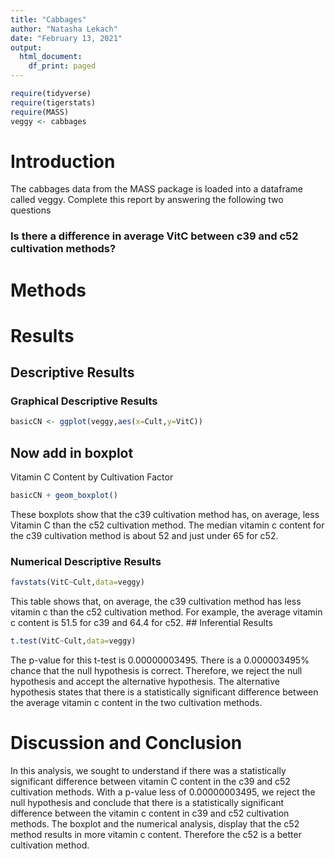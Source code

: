 ```yaml
---
title: "Cabbages"
author: "Natasha Lekach"
date: "February 13, 2021"
output:
  html_document:
    df_print: paged
---
```


```r
require(tidyverse)
require(tigerstats)
require(MASS)
veggy <- cabbages
```

# Introduction

<!--In this section you explain what you are trying to show.  Where did the data come from?  What is the research or other question you are trying to answer?!-->
 The cabbages data from the MASS package is loaded into a dataframe called veggy. Complete this report by answering the following two questions  
 
### Is there a difference in average VitC between c39 and c52 cultivation methods?  

# Methods

<!--Decide on your methods:  use "variable analysis" or other appropriate descriptors.  Make sure to choose at least one graphical method and at least one numerical method.!-->

# Results

<!--Divide this section into two sub-sections:  One for your descriptive  results and one for your inferential results.!-->

## Descriptive Results

### Graphical Descriptive Results

<!--Graphical results here.  Make sure to show your code.  Provide appropriate labels for axes, giving units if possible, and provide a good title for the graph, too.  Use the graphical results to describe the patterns if any that exist in the data as focused toward the research question!-->

```r
basicCN <- ggplot(veggy,aes(x=Cult,y=VitC))
```
## Now add in boxplot
Vitamin C Content by Cultivation Factor  
```r
basicCN + geom_boxplot()
```
  
These boxplots show that the c39 cultivation method has, on average, less Vitamin C than the c52 cultivation method. The median vitamin c content for the c39 cultivation method is about 52 and just under 65 for c52.  

### Numerical Descriptive Results

<!--Numerical results go here. Use the numerical results to describe the patterns if any that exist in the data as focused toward the research question!-->

```r
favstats(VitC~Cult,data=veggy)
```
  
This table shows that, on average, the c39 cultivation method has less vitamin c than the c52 cultivation method. For example, the average vitamin c content is 51.5 for c39 and 64.4 for c52.
## Inferential Results

<!--State hypothesis clearly.  Make sure your discussion of the inferential test covers all the aspects that the test output produces, such as test statistic, p-value etc.  Make a decision about the null hypothesis, explain the assumptions on which the selected test/procedure was based, and why the chosen procedure satisfys the assumptions and is appropriate to answer the research question!-->

```r
t.test(VitC~Cult,data=veggy)
```
  
The p-value for this t-test is 0.00000003495. There is a 0.000003495% chance that the null hypothesis is correct. Therefore, we reject the null hypothesis and accept the alternative hypothesis. The alternative hypothesis states that there is a statistically significant difference between the average vitamin c content in the two cultivation methods.

# Discussion and Conclusion

<!--Discussion and conclusion here.  If you found a relationship be sure to consider whether the relationship occurs because one of the variavbles causes the other, or whether they perhasps are related for some other reason.  Watch the chapter 6 videos from the GeorgeTown videos collection.!-->

In this analysis, we sought to understand if there was a statistically significant difference between vitamin C content in the c39 and c52 cultivation methods. With a p-value less of 0.00000003495, we reject the null hypothesis and conclude that there is a statistically significant difference between the vitamin c content in c39 and c52 cultivation methods.
The boxplot and the numerical analysis, display that the c52 method results in more vitamin c content. Therefore the c52 is a better cultivation method. 
